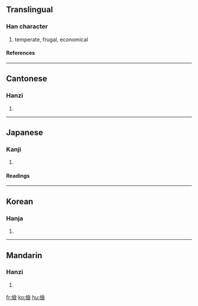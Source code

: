 {{see|俭}}

==Translingual==
===Han character===
{{Han char|rn=9|rad=人|as=13|sn=15|four=2828<sub>6</sub>|canj=人人一人 (OOMO)}}
# temperate, frugal, economical
====References====
{{Han ref|kx=0119.120|dkj=01190|dj=0252.110|hdz=10226.060|uh=5109|ud=20745|bh=BBFC|bd=48124}}
----
==Cantonese==
===Hanzi===
{{yue-hanzi|jyut=|y=gim6}}
# {{defn|Cantonese}}
----
==Japanese==
===Kanji===
{{ja-kanji|grade=|rs=人13}}
# {{defn|Japanese}}
====Readings====
{{ja-readings|on=[[けん]] (ken)|kun=[[つずまやか]] (tsuzumayaka)}}
----
==Korean==
===Hanja===
{{ko-hanja|hangeul=검|rv=geom|mr=kŏm}}
# {{defn|Korean}}
----
==Mandarin==
===Hanzi===
{{cmn-hanzi|sim=俭|pin=[[jiǎn]] (jian3)|wg=chien<sup>3</sup>}}
# {{defn|Mandarin}}

[[fr:儉]]
[[ko:儉]]
[[hu:儉]]